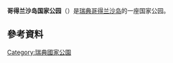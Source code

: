 {{noteTA
|1=zh-tw:哥特蘭;zh-hk:哥得蘭;zh-cn:哥得兰;
}}
{{Infobox protected area
| name = 哥得兰沙岛国家公园
| alt_name = Gotska sandöns nationalpark
| iucn_category = II
| photo = GotskaSandon EastSide.jpg
| photo_width = 288
| photo_caption = 
| location = {{SWE}}[[哥得兰省|哥得兰省]]
| nearest_city = [[哥得兰市|哥得兰市]][[福勒松德|福勒松德]]
| coords = {{coord|58|22|N|19|15|E|region:SE_type:isle|display=inline,title}}
| area = {{convert|44.9|km2|sqmi|abbr=on}}, of which {{convert|8.42|km2|sqmi|abbr=on}} are water.<ref name="naturvårdsverket">{{cite web | title=Gotska Sandön National Park | url=http://www.naturvardsverket.se/en/Enjoying-nature/Protected-areas/National-Parks/Gotska-Sandon/ | publisher=[[瑞典环境保护局|Naturvårdsverket]] | accessdate=26 February 2009 | archive-date=2015-09-06 | archive-url=https://web.archive.org/web/20150906135324/http://www.naturvardsverket.se/en/Enjoying-nature/Protected-areas/National-Parks/Gotska-Sandon/ | dead-url=no }}</ref>
| established = 1909年<ref name="naturvårdsverket" />
| visitation_num = 
| visitation_year = 
| governing_body = [[瑞典环境保护局|Naturvårdsverket]]
| website = 
}}

'''哥得兰沙岛国家公园'''（{{lang-sv|Gotska sandöns nationalpark}}）是[[瑞典|瑞典]][[哥得兰沙岛|哥得兰沙岛]]的一座国家公园。

== 參考資料 ==
{{reflist}}

{{瑞典国家公园}}
[[Category:瑞典國家公園|Category:瑞典國家公園]]